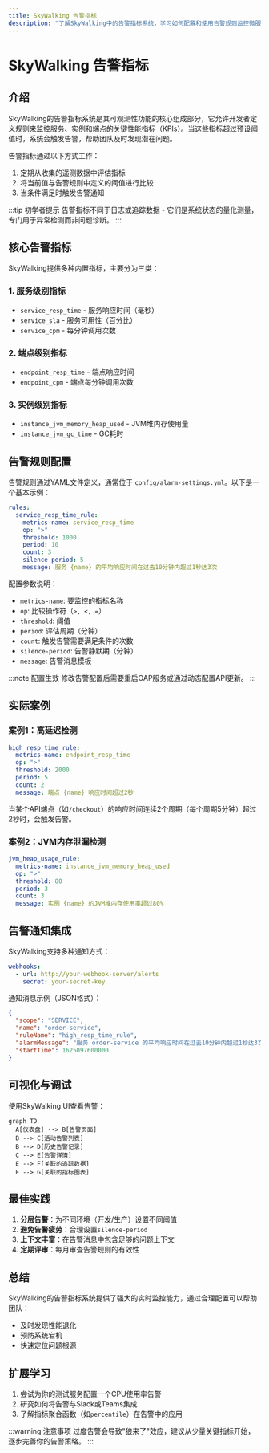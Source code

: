 ```yaml
---
title: SkyWalking 告警指标
description: "了解SkyWalking中的告警指标系统，学习如何配置和使用告警规则监控微服务性能问题。"
---
```


# SkyWalking 告警指标

## 介绍

SkyWalking的告警指标系统是其可观测性功能的核心组成部分，它允许开发者定义规则来监控服务、实例和端点的关键性能指标（KPIs）。当这些指标超过预设阈值时，系统会触发告警，帮助团队及时发现潜在问题。

告警指标通过以下方式工作：
1. 定期从收集的遥测数据中评估指标
2. 将当前值与告警规则中定义的阈值进行比较
3. 当条件满足时触发告警通知

:::tip 初学者提示
告警指标不同于日志或追踪数据 - 它们是系统状态的量化测量，专门用于异常检测而非问题诊断。
:::

## 核心告警指标

SkyWalking提供多种内置指标，主要分为三类：

### 1. 服务级别指标
- `service_resp_time` - 服务响应时间（毫秒）
- `service_sla` - 服务可用性（百分比）
- `service_cpm` - 每分钟调用次数

### 2. 端点级别指标
- `endpoint_resp_time` - 端点响应时间
- `endpoint_cpm` - 端点每分钟调用次数

### 3. 实例级别指标
- `instance_jvm_memory_heap_used` - JVM堆内存使用量
- `instance_jvm_gc_time` - GC耗时

## 告警规则配置

告警规则通过YAML文件定义，通常位于 `config/alarm-settings.yml`。以下是一个基本示例：

```yaml
rules:
  service_resp_time_rule:
    metrics-name: service_resp_time
    op: ">"
    threshold: 1000
    period: 10
    count: 3
    silence-period: 5
    message: 服务 {name} 的平均响应时间在过去10分钟内超过1秒达3次
```

配置参数说明：
- `metrics-name`: 要监控的指标名称
- `op`: 比较操作符（`>, <, =`）
- `threshold`: 阈值
- `period`: 评估周期（分钟）
- `count`: 触发告警需要满足条件的次数
- `silence-period`: 告警静默期（分钟）
- `message`: 告警消息模板

:::note 配置生效
修改告警配置后需要重启OAP服务或通过动态配置API更新。
:::

## 实际案例

### 案例1：高延迟检测
```yaml
high_resp_time_rule:
  metrics-name: endpoint_resp_time
  op: ">"
  threshold: 2000
  period: 5
  count: 2
  message: 端点 {name} 响应时间超过2秒
```

当某个API端点（如`/checkout`）的响应时间连续2个周期（每个周期5分钟）超过2秒时，会触发告警。

### 案例2：JVM内存泄漏检测
```yaml
jvm_heap_usage_rule:
  metrics-name: instance_jvm_memory_heap_used
  op: ">"
  threshold: 80
  period: 3
  count: 3
  message: 实例 {name} 的JVM堆内存使用率超过80%
```

## 告警通知集成

SkyWalking支持多种通知方式：

```yaml
webhooks:
  - url: http://your-webhook-server/alerts
    secret: your-secret-key
```

通知消息示例（JSON格式）：
```json
{
  "scope": "SERVICE",
  "name": "order-service",
  "ruleName": "high_resp_time_rule",
  "alarmMessage": "服务 order-service 的平均响应时间在过去10分钟内超过1秒达3次",
  "startTime": 1625097600000
}
```

## 可视化与调试

使用SkyWalking UI查看告警：

```mermaid
graph TD
  A[仪表盘] --> B[告警页面]
  B --> C[活动告警列表]
  B --> D[历史告警记录]
  C --> E[告警详情]
  E --> F[关联的追踪数据]
  E --> G[关联的指标图表]
```

## 最佳实践

1. **分层告警**：为不同环境（开发/生产）设置不同阈值
2. **避免告警疲劳**：合理设置`silence-period`
3. **上下文丰富**：在告警消息中包含足够的问题上下文
4. **定期评审**：每月审查告警规则的有效性

## 总结

SkyWalking的告警指标系统提供了强大的实时监控能力，通过合理配置可以帮助团队：
- 及时发现性能退化
- 预防系统宕机
- 快速定位问题根源

## 扩展学习

1. 尝试为你的测试服务配置一个CPU使用率告警
2. 研究如何将告警与Slack或Teams集成
3. 了解指标聚合函数（如`percentile`）在告警中的应用

:::warning 注意事项
过度告警会导致"狼来了"效应，建议从少量关键指标开始，逐步完善你的告警策略。
:::
